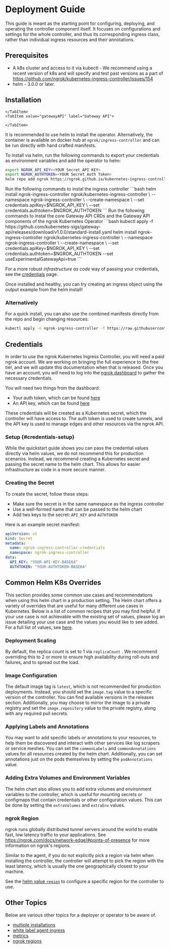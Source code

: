 
# Deployment Guide

This guide is meant as the starting point for configuring, deploying, and operating the controller component itself. It focuses on configurations and settings for the whole controller, and thus its corresponding ingress class, rather than individual ingress resources and their annotations.

## Prerequisites

- A k8s cluster and access to it via kubectl - We recommend using a recent version of k8s and will specify and test past versions as a part of https://github.com/ngrok/kubernetes-ingress-controller/issues/154
- helm - 3.0.0 or later.

## Installation

<Tabs groupId="k8s" queryString="k8s-basic">
	<TabItem value="ingress" label="Ingress Controller" default>

	</TabItem>
	<TabItem value="gatewayAPI" label="Gateway API">

	</TabItem>
</Tabs>

It is recommended to use helm to install the operator. Alternatively, the container is available on docker hub at `ngrok/ingress-controller` and can be run directly with hand crafted manifests.

To install via helm, run the following commands to export your credentials as environment variables and add the operator to helm:

```bash
export NGROK_API_KEY=<YOUR Secret API KEY>
export NGROK_AUTHTOKEN=<YOUR Secret Auth Token>
helm repo add ngrok https://ngrok.github.io/kubernetes-ingress-controller
```

<Tabs groupId="k8s" queryString="k8s-basic">
	<TabItem value="ingress" label="Ingress Controller" default>
Run the following commands to instal the ingress controller 
```bash
helm install ngrok-ingress-controller ngrok/kubernetes-ingress-controller \
  --namespace ngrok-ingress-controller \
  --create-namespace \
  --set credentials.apiKey=$NGROK_API_KEY \
  --set credentials.authtoken=$NGROK_AUTHTOKEN
```
	</TabItem>
	<TabItem value="gatewayAPI" label="Gateway API">
Run the following commands to instal the core Gateway API CRDs and the Gateway API components of the ngrok Kubernetes Operator 
```bash
kubectl apply -f https://github.com/kubernetes-sigs/gateway-api/releases/download/v1.0.0/standard-install.yaml
helm install ngrok-ingress-controller ngrok/kubernetes-ingress-controller \
  --namespace ngrok-ingress-controller \
  --create-namespace \
  --set credentials.apiKey=$NGROK_API_KEY \
  --set credentials.authtoken=$NGROK_AUTHTOKEN
    --set useExperimentalGatewayApi=true
```
	</TabItem>
</Tabs>



For a more robust _infrastructure as code_ way of passing your credentials, see the [credentials](#credentials-setup) page.

Once installed and healthy, you can try creating an ingress object using the output example from the helm install!

### Alternatively

For a quick install, you can also use the combined manifests directly from the repo and begin changing resources:

```bash
kubectl apply -n ngrok-ingress-controller -f https://raw.githubusercontent.com/ngrok/kubernetes-ingress-controller/main/manifest-bundle.yaml
```

## Credentials

In order to use the ngrok Kubernetes Ingress Controller, you will need a paid ngrok account. We are working on bringing the full experience to the free tier, and we will update this documentation when that is released. Once you have an account, you will need to log into the [ngrok dashboard](https://dashboard.ngrok.com) to gather the necessary credentials.

You will need two things from the dashboard:

- Your auth token, which can be found [here](https://dashboard.ngrok.com/auth/your-authtoken)
- An API key, which can be found [here](https://dashboard.ngrok.com/api)

These credentials will be created as a Kubernetes secret, which the controller will have access to. The auth token is used to create tunnels, and the API key is used to manage edges and other resources via the ngrok API.

### Setup {#credentials-setup}

While the quickstart guide shows you can pass the credential values directly via helm values, we do not recommend this for production scenarios. Instead, we recommend creating a Kubernetes secret and passing the secret name to the helm chart. This allows for easier infrastructure as code in a more secure manner.

### Creating the Secret

To create the secret, follow these steps:

- Make sure the secret is in the same namespace as the ingress controller
- Use a well-formed name that can be passed to the helm chart
- Add two keys to the secret: `API_KEY` and `AUTHTOKEN`

Here is an example secret manifest:

```yaml
apiVersion: v1
kind: Secret
metadata:
  name: ngrok-ingress-controller-credentials
  namespace: ngrok-ingress-controller
data:
  API_KEY: "YOUR-API-KEY-BASE64"
  AUTHTOKEN: "YOUR-AUTHTOKEN-BASE64"
```

## Common Helm K8s Overrides

This section provides some common use cases and recommendations when using this helm chart in a production setting. The Helm chart offers a variety of overrides that are useful for many different use cases in Kubernetes. Below is a list of common recipes that you may find helpful. If your use case is not achievable with the existing set of values, please log an issue detailing your use case and the values you would like to see added. For a full list of values, see [here](https://github.com/ngrok/kubernetes-ingress-controller/blob/main/helm/ingress-controller/values.yaml).

### Deployment Scaling

By default, the replica count is set to 1 via `replicaCount` . We recommend overriding this to 2 or more to ensure high availability during roll-outs and failures, and to spread out the load.

### Image Configuration

The default image tag is `latest`, which is not recommended for production deployments. Instead, you should set the `image.tag` value to a specific version of the controller. You can find available versions in the releases section. Additionally, you may choose to mirror the image to a private registry and set the `image.repository` value to the private registry, along with any required pull secrets.

### Applying Labels and Annotations

You may want to add specific labels or annotations to your resources, to help them be discovered and interact with other services like log scrapers or service meshes. You can set the `commonLabels` and `commonAnnotations` values for all resources created by the helm chart. Additionally, you can set annotations just on the pods themselves by setting the `podAnnotations` value.

### Adding Extra Volumes and Environment Variables

The helm chart also allows you to add extra volumes and environment variables to the controller, which is useful for mounting secrets or configmaps that contain credentials or other configuration values. This can be done by setting the `extraVolumes` and `extraEnv` values.

### ngrok Region

ngrok runs globally distributed tunnel servers around the world to enable fast, low latency traffic to your applications. See https://ngrok.com/docs/network-edge/#points-of-presence for more information on ngrok's regions.

Similar to the agent, if you do not explicitly pick a region via helm when installing the controller, the controller will attempt to pick the region with the least latency, which is usually the one geographically closest to your machine.

See the [helm value `region`](https://github.com/ngrok/kubernetes-ingress-controller/blob/main/helm/ingress-controller/README.md#controller-parameters) to configure a specific region for the controller to use.

## Other Topics

Below are various other topics for a deployer or operator to be aware of.

- [multiple installations](./multiple-installations)
- [white label agent ingress](./white-label-agent-ingress)
- [metrics](./metrics)
- [ngrok regions](./ngrok-regions)
